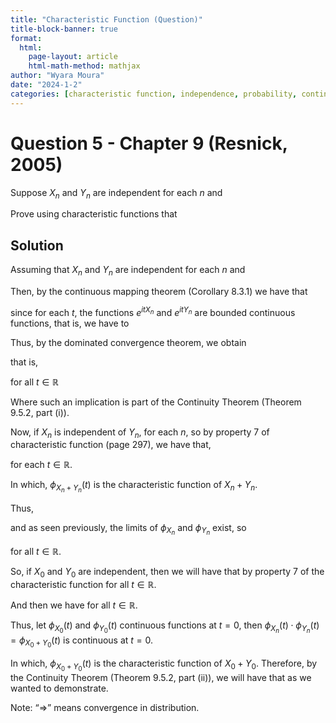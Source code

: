 ```yaml
---
title: "Characteristic Function (Question)"
title-block-banner: true
format:
  html:
    page-layout: article
    html-math-method: mathjax
author: "Wyara Moura"
date: "2024-1-2"
categories: [characteristic function, independence, probability, continuity theorem, resnick]
---
```


::: hidden
```{=tex}
\usepackage{amsfonts}
\usepackage{dsfont}
\renewcommand{\baselinestretch}{1.2}
\renewcommand{\arraystretch}{1.2}
```
:::

# Question 5 - Chapter 9 (Resnick, 2005)

Suppose $X_{n}$ and $Y_{n}$ are independent for each $n$ and \begin{equation*}
\begin{array}{lclllllll}
X_{n} & \Rightarrow & X_{0}, \hspace{2ex} Y_{n} & \Rightarrow & Y_{0},
\end{array}
\end{equation*}

Prove using characteristic functions that \begin{equation*}
\begin{array}{lclllllll}
X_{n} + Y_{n} & \Rightarrow & X_{0} + Y_{o}.
\end{array}
\end{equation*}

## Solution

Assuming that $X_{n}$ and $Y_{n}$ are independent for each $n$ and \begin{equation*}
\begin{array}{lclllllll}
X_{n} & \Rightarrow & X_{0} \hspace{2ex} \mbox{and} \hspace{2ex} Y_{n} & \Rightarrow & Y_{0},
\end{array}
\end{equation*}

Then, by the continuous mapping theorem (Corollary 8.3.1) we have that

\begin{equation*}
\begin{array}{lclllllll}
e^{itX_{n}} & \Rightarrow & e^{itX_{0}} \hspace{2ex} \mbox{and} \hspace{2ex} e^{itY_{n}} & \Rightarrow & e^{itY_{0}}
\end{array}
\end{equation*} since for each $t$, the functions $e^{itX_{n}}$ and $e^{itY_{n}}$ are bounded continuous functions, that is, we have to

```{=tex}
\begin{equation*}
\begin{array}{lclllllll}
|e^{itX_{n}}| & \leq & 1 \hspace{2ex} \mbox{and} \hspace{2ex} |e^{itY_{n}}| & \leq & 1 
\end{array}
\end{equation*}
```
Thus, by the dominated convergence theorem, we obtain

\begin{equation*}
\begin{array}{lclllllll}
\mathbb{E}(e^{itX_{n}}) & \xrightarrow[n \to \infty]{} & \mathbb{E}(e^{itX_{0}}) \hspace{2ex} \mbox{and} \hspace{2ex} \mathbb{E}(e^{itY_{n}}) & \xrightarrow[n \to \infty]{} & \mathbb{E}(e^{itY_{0}}) 
\end{array}
\end{equation*} that is,

\begin{equation*}
\begin{array}{lclllllll}
\phi_{X_{n}}(t) & \xrightarrow[n \to \infty]{} & \phi_{X_{0}}(t) \hspace{2ex} \mbox{and} \hspace{2ex} \phi_{Y_{n}}(t) & \xrightarrow[n \to \infty]{} & \phi_{Y_{0}}(t)  
\end{array}
\end{equation*} for all $t\in\mathbb{R}$

Where such an implication is part of the Continuity Theorem (Theorem 9.5.2, part (i)).

Now, if $X_{n}$ is independent of $Y_{n}$, for each $n$, so by property 7 of characteristic function (page 297), we have that,

\begin{equation*}
\begin{array}{lclllllll}
\phi_{X_{n} + Y_{n}}(t) & = & \mathbb{E}(e^{it(X_{n}+Y_{n})}) \\
& = & \mathbb{E}(e^{itX_{n}} \cdot e^{itY_{n}}) \\
& \stackrel{ind.}{=} & \mathbb{E}(e^{itX_{n}}) \cdot \mathbb{E}(e^{itY_{n}}) \\

& = & \phi_{X_{n}}(t) \cdot \phi_{Y_{n}}(t) \\
\end{array}
\end{equation*} for each $t\in \mathbb{R}$.

In which, $\phi_{X_{n} + Y_{n}}(t)$ is the characteristic function of $X_{n} + Y_{n}$.

Thus, \begin{equation*}
\begin{array}{lclllllll}
\lim\limits_{x \to \infty} \left[\phi_{X_{n}+Y_{n}}(t) \right] & = & \lim\limits_{x \to \infty} \left[\phi_{X_{n}}(t)\cdot\phi_{Y_{n}}(t) \right] \\ 
\end{array}
\end{equation*}

and as seen previously, the limits of $\phi_{X_{n}}$ and $\phi_{Y_{n}}$ exist, so

\begin{equation*}
\begin{array}{lclllllll}
\lim\limits_{x \to \infty} \left[\phi_{X_{n}}(t) \cdot\phi_{Y_{n}}(t) \right] & = & \lim\limits_{x \to \infty} \phi_{X_{n}}(t)\cdot\lim\limits_{x \to \infty}\phi_{Y_{n}}(t) \\
& = & \phi_{X_{0}}(t)\cdot\phi_{Y_{0}}(t), \\
\end{array}
\end{equation*} for all $t\in\mathbb{R}$.

So, if $X_{0}$ and $Y_{0}$ are independent, then we will have that by property 7 of the characteristic function \begin{equation*}
\begin{array}{lclllllll}
\phi_{X_{0}+Y_{0}}(t)
& = & \phi_{X_{0}}(t)\cdot\phi_{Y_{0}}(t), \\
\end{array}
\end{equation*} for all $t\in\mathbb{R}$.

And then we have \begin{equation*}
\begin{array}{lclllllll}
\lim\limits_{x \to \infty} \left[\phi_{X_{n}+Y_{n}}(t) \right]  & = & \lim\limits_{x \to \infty} \left[\phi_{X_{n}}(t) \cdot\phi_{Y_{n}}(t) \right] \\
& = & \phi_{X_{0}}(t)\cdot\phi_{Y_{0}}(t) \\
& = & \phi_{X_{0}+Y_{0}}(t),
\end{array}
\end{equation*} for all $t\in\mathbb{R}$.

Thus, let $\phi_{X_{0}}(t)$ and $\phi_{Y_{0}}(t)$ continuous functions at $t=0$, then $\phi_{X_{n}}(t) \cdot\phi_{Y_{n}}(t) = \phi_{X_{0}+Y_{0}}(t)$ is continuous at $t=0$.

In which, $\phi_{X_{0}+Y_{0}}(t)$ is the characteristic function of $X_{0}+Y_{0}$. Therefore, by the Continuity Theorem (Theorem 9.5.2, part (ii)), we will have that \begin{equation*}
\begin{array}{lclllllll}
X_{n} + Y_{n} & \Rightarrow & X_{0} + Y_{0}, 
\end{array}
\end{equation*} as we wanted to demonstrate.

Note: "$\Rightarrow$" means convergence in distribution.
